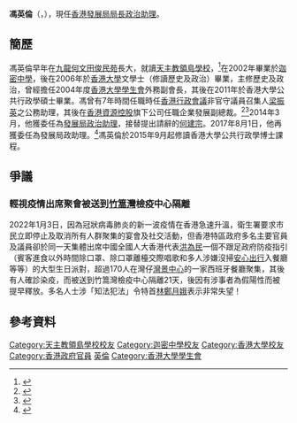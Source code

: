 '''馮英倫'''（{{lang-en|Allen Fung}}，{{bd|1984年}}），現任[[香港|香港]][[發展局局長|發展局局長]][[政治助理|政治助理]]。

==簡歷==
馮英倫早年在[[九龍|九龍]][[何文田|何文田]][[俊民苑|俊民苑]]長大，就讀[[天主教領島學校|天主教領島學校]]，<ref>{{cite news | title=【八方相當年】馮英倫唔係馮德倫 至叻打爛沙盆問到篤 | url=https://hk.news.appledaily.com/local/realtime/article/20171009/57306782 | format= | publisher=香港蘋果日報 | date=2017-10-09| accessdate=2019-03-04}}</ref>在2002年畢業於[[迦密中學|迦密中學]]，後在2006年於[[香港大學|香港大學]]文學士（修讀歷史及政治）畢業，主修歷史及政治，曾經擔任2004年度[[香港大學學生會|香港大學學生會]]外務副會長，其後在2011年於香港大學公共行政學碩士畢業。馮曾有7年時間任職時任[[香港行政會議|香港行政會議]]非官守議員召集人[[梁振英|梁振英]]之公務助理，其後在[[香港資源控股|香港資源控股]]旗下公司任職企業發展副總裁。<ref>{{cite news|url=http://www.news.gov.hk/tc/categories/admin/html/2014/03/20140312_170552.shtml|title=馮英倫任發展局政助|publisher=香港政府新聞網|accessdate=2017-09-11|date=2014-03-12|archive-date=2020-04-29|archive-url=https://web.archive.org/web/20200429100925/http://www.news.gov.hk/tc/categories/admin/html/2014/03/20140312_170552.shtml|dead-url=no}}</ref><ref>{{cite news|url=http://www.info.gov.hk/gia/general/201403/12/P201403120533.htm|title=政治助理委出|publisher=香港政府新聞公報|date=2014-03-12|accessdate=2017-09-11|archive-date=2020-04-29|archive-url=https://web.archive.org/web/20200429100930/https://www.info.gov.hk/gia/general/201403/12/P201403120533.htm|dead-url=no}}</ref>2014年3月，他獲委任為[[發展局|發展局]][[政治助理|政治助理]]，接替提出請辭的[[何建宗_(研究員)|何建宗]]。2017年8月1日，他再獲委任為發展局政助理。<ref>{{cite news|url=http://www.info.gov.hk/gia/general/201708/01/P2017080100677.htm|title=委任副局長及政治助理（附圖）|publisher=香港特別行政區政府新聞公報|accessdate=2017-08-01|date=2017-08-01|archive-url=https://web.archive.org/web/20170801170617/http://www.info.gov.hk/gia/general/201708/01/P2017080100677.htm|archive-date=2017-08-01|dead-url=yes}}</ref>馮英倫於2015年9月起修讀香港大學公共行政學博士課程。

==爭議==
===輕視疫情出席聚會被送到[[竹篙灣|竹篙灣]]檢疫中心隔離===
2022年1月3日，因為冠狀病毒肺炎的新一波疫情在香港急速升溫，衛生署要求市民立即停止及取消所有人群聚集的宴會及社交活動，但香港特區政府多名主要官員及議員卻於同一天集體出席中國全國人大香港代表[[洪為民|洪為民]]一個不跟足政府防疫指引（賓客進食以外時間除口罩、除口罩離檯交際唱歌和多人涉嫌沒掃[[安心出行|安心出行]]入餐廳等等）的大型生日派對，超過170人在灣仔[[灣景中心|灣景中心]]的一家西班牙餐廳聚集，其後有人確診染疫，而被送到竹篙灣檢疫中心隔離21天，後因有涉事者為假陽性而被提早釋放。多名人士涉「知法犯法」令特首[[林鄭月娥|林鄭月娥]]表示非常失望！

==參考資料==
{{reflist}}

{{start box}}
{{s-gov}}
{{s-before|[[何建宗_(研究員)|何建宗]] }}
{{s-title|[[發展局|香港發展局政治助理]]|2014年3月17日－2017年6月30日<br /> 2017年8月2日至今}}
{{s-inc}}
{{end box}}

[[Category:天主教領島學校校友|Category:天主教領島學校校友]]
[[Category:迦密中學校友|Category:迦密中學校友]]
[[Category:香港大學校友|Category:香港大學校友]]
[[Category:香港政府官員|Category:香港政府官員]]
[[Category:馮姓|英倫]]
[[Category:香港大學學生會|Category:香港大學學生會]]